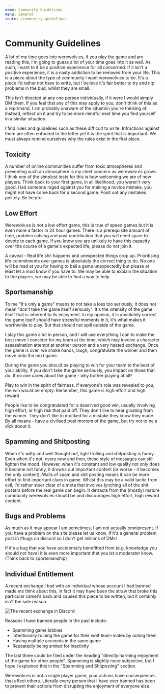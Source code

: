 ```yaml
---
name: Community Guidelines
menu: General
route: /community-guidelines
---
```


# Community Guidelines

A lot of my time goes into werewolv.es, if you play the game and are
reading this, I'm going to guess a lot of your time goes into it as
well. As such, I want to it be a positive experience for all concerned.
If it isn't a positive experience, it is a nasty addiction to be removed
from your life. This is a piece about the type of community I want
werewolv.es to be. It's a piece I'd rather not have to write, but I
believe it's fair better to try and nip problems in the bud, whilst they
are small.

This isn't directed at any one person individually, if it were I would
simply DM them. If you feel that any of this may apply to you, don't
think of this as a reprimand, I am probably unaware of the situation
you're thinking of. Instead, reflect on it and try to be more mindful
next time you find yourself in a similar situation.

I find rules and guidelines such as these difficult to write.
Infractions against them are often enforced to the letter yet it is the
spirit that is important. We must always remind ourselves why the rules
exist in the first place.

## Toxicity

A number of online communities suffer from toxic atmospheres and
preventing such an atmosphere is my chief concern as werewolv.es grows.
I think one of the simplest tests for this is how welcoming we are of
new players. Think back to your first game, in all likelihood, you
weren't very good. Had someone raged against you for making a novice
mistake, you might not have come back for a second game. Point out any
mistakes politely. Be helpful.

## Low Effort

Werewolv.es is not a low effort game, this is true of speed games but it
is even more a factor in 24 hour games. There is a prerequisite amount
of time, problem solving and post contribution that you will need spare
to devote to each game. If you know you are unlikely to have this
capacity over the course of a game's expected life, please do not join
it.

A caveat - Real life shit happens and unexpected things crop up.
Prioritising life commitments over games is absolutely the correct thing
to do. No one will be mad at you for having to bail a game unexpectedly
but please at least let a mod know if you have to. We may be able to
explain the situation to the players, we may be able to find a way to
help.

## Sportsmanship

To me "it's only a game" means to not take a loss too seriously, it does
not mean "don't take the game itself seriously". It's the intensity of
the game itself that is inherent to its enjoyment. In my opinion, it is
absolutely correct the game itself should have stressful moments in it,
it's what makes it worthwhile to play. But that should not spill outside
of the game.

I play this game a lot in person, and I will use everything I can to
make the best move I consider for my team at the time, which may involve
a character assassination attempt at another person and a very heated
exchange. Once the game is over, we shake hands, laugh, congratulate the
winner and then move onto the next game.

During the game you should be playing to win for your team to the best
of your ability, if you don't take the game seriously, you impact on
those that do. If no one cares about the game - why bother playing at
all?

Play to win in the spirit of fairness. If everyone's role was revealed
to you, the win would be empty. Remember, this game is high effort and
high reward.

People like to be congratulated for a deserved good win, usually
involving high effort, or high risk that paid off. They don't like to
hear gloating from the winner. They don't like to mocked for a mistake
they know they made. By all means - have a civilised post mortem of the
game, but try not to be a dick about it.

## Spamming and Shitposting

When it's witty and well thought out, light trolling and shitposting is
funny. Even when it's not, every now and then, these style of messages
can still lighten the mood. However, when it's constant and low quality
not only does it become not funny, it drowns out important content (or
worse - it becomes the only content). Walls of spam and shit posting
means it can be more effort to find important clues in game. Whilst this
may be a valid tactic from evil, I'd rather steer clear of a meta that
involves lynching all of the shit posters before the real game can
begin. It detracts from the (mostly) mature community werewolv.es should
be and discourages high effort, high reward content.

## Bugs and Problems

As much as it may appear I am sometimes, I am not actually omnipresent.
If you have a problem on the site please let us know. If it's a general
problem, post in \#bugs on discord so I don't get millions of DMs\!

If it's a bug that you have accidentally benefitted from (e.g. knowledge
you should not have) it is even more important that you let a moderator
know. (Think back to sportsmanship)

## Individual Entitlement

A recent exchange I had with an individual whose account I had banned
made me think about this, in fact it may have been the straw that broke
this particular camel's back and caused this piece to be written, but it
certainly isn't the sole reason.

<img src="/images/bleh.png" alt="The recent exchange in Discord"/>

Reasons I have banned people in the past include:

  - Spamming game lobbies
  - Intentionally ruining the game for their wolf team-mates by outing
    them
  - Having multiple accounts in the same game
  - Repeatedly being smited for inactivity

The last three could be filed under the heading "directly harming
enjoyment of the game for other people". Spamming is slightly more
subjective, but I hope I explained this in the "Spamming and
Shitposting" section.

Werewolv.es is not a single player game, your actions have consequences
that affect others. Literally every person that I have ever banned has
been to prevent their actions from disrupting the enjoyment of everyone
else.

